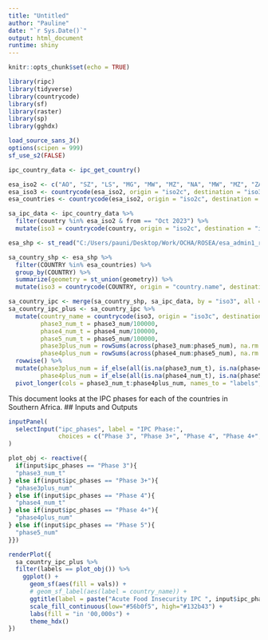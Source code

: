 ```yaml
---
title: "Untitled"
author: "Pauline"
date: "`r Sys.Date()`"
output: html_document
runtime: shiny
---
```


```r
knitr::opts_chunk$set(echo = TRUE)

library(ripc)
library(tidyverse)
library(countrycode)
library(sf)
library(raster)
library(sp)
library(gghdx)

load_source_sans_3()
options(scipen = 999)
sf_use_s2(FALSE)

ipc_country_data <- ipc_get_country()

esa_iso2 <- c("AO", "SZ", "LS", "MG", "MW", "MZ", "NA", "MW", "MZ", "ZA", "ZM", "ZW")
esa_iso3 <- countrycode(esa_iso2, origin = "iso2c", destination = "iso3c")
esa_countries <- countrycode(esa_iso2, origin = "iso2c", destination = "country.name")

sa_ipc_data <- ipc_country_data %>%
  filter(country %in% esa_iso2 & from == "Oct 2023") %>%
  mutate(iso3 = countrycode(country, origin = "iso2c", destination = "iso3c"))

esa_shp <- st_read("C:/Users/pauni/Desktop/Work/OCHA/ROSEA/esa_admin1_region/ESA_admin1_region.shp")

sa_country_shp <- esa_shp %>%
  filter(COUNTRY %in% esa_countries) %>%
  group_by(COUNTRY) %>% 
  summarize(geometry = st_union(geometry)) %>%
  mutate(iso3 = countrycode(COUNTRY, origin = "country.name", destination = "iso3c"))

sa_country_ipc <- merge(sa_country_shp, sa_ipc_data, by = "iso3", all = TRUE)
sa_country_ipc_plus <- sa_country_ipc %>%
  mutate(country_name = countrycode(iso3, origin = "iso3c", destination = "country.name"),
         phase3_num_t = phase3_num/100000,
         phase4_num_t = phase4_num/100000,
         phase5_num_t = phase5_num/100000,
         phase3plus_num = rowSums(across(phase3_num:phase5_num), na.rm = T)/100000,
         phase4plus_num = rowSums(across(phase4_num:phase5_num), na.rm = T)/100000) %>% 
  rowwise() %>% 
  mutate(phase3plus_num = if_else(all(is.na(phase3_num_t), is.na(phase4_num_t), is.na(phase5_num_t)), NA, phase3plus_num),
         phase4plus_num = if_else(all(is.na(phase4_num_t), is.na(phase5_num_t)), NA, phase4plus_num)) %>%
  pivot_longer(cols = phase3_num_t:phase4plus_num, names_to = "labels", values_to = "vals")

```

This document looks at the IPC phases for each of the countries in Southern Africa. 
## Inputs and Outputs

```r
inputPanel(
  selectInput("ipc_phases", label = "IPC Phase:",
              choices = c("Phase 3", "Phase 3+", "Phase 4", "Phase 4+", "Phase 5"), selected = "Phase 3")
)

plot_obj <- reactive({
  if(input$ipc_phases == "Phase 3"){
  "phase3_num_t"
} else if(input$ipc_phases == "Phase 3+"){
  "phase3plus_num"
} else if(input$ipc_phases == "Phase 4"){
  "phase4_num_t"
} else if(input$ipc_phases == "Phase 4+"){
  "phase4plus_num"
} else if(input$ipc_phases == "Phase 5"){
  "phase5_num"
}})

renderPlot({
  sa_country_ipc_plus %>%
  filter(labels == plot_obj()) %>%
    ggplot() +
      geom_sf(aes(fill = vals)) +
      # geom_sf_label(aes(label = country_name)) +
      ggtitle(label = paste("Acute Food Insecurity IPC ", input$ipc_phases), subtitle = "Population at Risk Oct 2023 - Mar 2024 in '00,000s") +
      scale_fill_continuous(low="#56b0f5", high="#132b43") +
      labs(fill = "in '00,000s") +
      theme_hdx()
})
```
